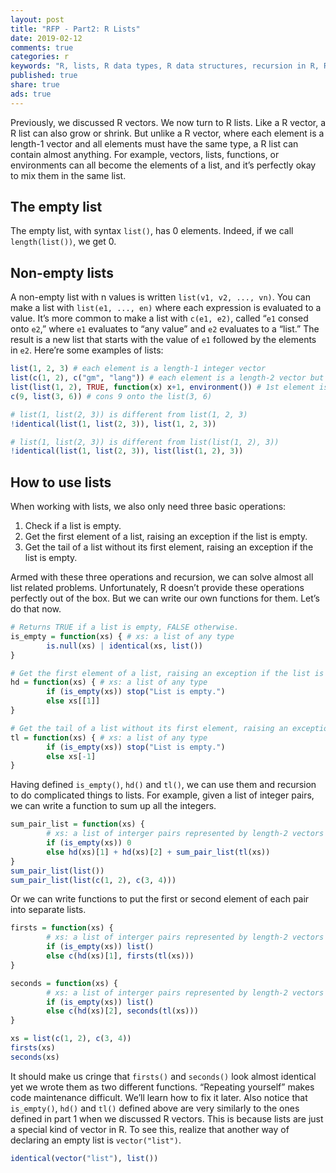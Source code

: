 ```yaml
---
layout: post
title: "RFP - Part2: R Lists"
date: 2019-02-12
comments: true
categories: r
keywords: "R, lists, R data types, R data structures, recursion in R, RFP series, R functional programming, R is a functional programming language, FP, functional programming in R, head, tail, is empty in R, check a R list is empty, R tuples, R pairs, tuples in R, pairs in R, R lists are vectors"
published: true
share: true
ads: true
---
```


Previously, we discussed R vectors. We now turn to R lists. Like a R vector, a R list can also grow or shrink. But unlike a R vector, where each element is a length-1 vector and all elements must have the same type, a R list can contain almost anything. For example, vectors, lists, functions, or environments can all become the elements of a list, and it's perfectly okay to mix them in the same list. 

## The empty list

The empty list, with syntax `list()`, has 0 elements. Indeed, if we call `length(list())`, we get 0.

## Non-empty lists

A non-empty list with n values is written `list(v1, v2, ..., vn)`. You can make a list with `list(e1, ..., en)` where each expression is evaluated to a value. It's more common to make a list with `c(e1, e2)`, called "`e1` consed onto `e2`," where `e1` evaluates to "any value" and `e2` evaluates to a "list." The result is a new list that starts with the value of `e1` followed by the elements in `e2`. Here're some examples of lists:

```r
list(1, 2, 3) # each element is a length-1 integer vector
list(c(1, 2), c("gm", "lang")) # each element is a length-2 vector but of different type
list(list(1, 2), TRUE, function(x) x+1, environment()) # 1st element is a list, 2nd element is the logical TRUE, 3rd element is a function, 4th element is a env object
c(9, list(3, 6)) # cons 9 onto the list(3, 6)

# list(1, list(2, 3)) is different from list(1, 2, 3)
!identical(list(1, list(2, 3)), list(1, 2, 3))

# list(1, list(2, 3)) is different from list(list(1, 2), 3))
!identical(list(1, list(2, 3)), list(list(1, 2), 3))
```

## How to use lists

When working with lists, we also only need three basic operations:

1. Check if a list is empty. 
2. Get the first element of a list, raising an exception if the list is empty.
3. Get the tail of a list without its first element, raising an exception if the list is empty.

Armed with these three operations and recursion, we can solve almost all list related problems. Unfortunately, R doesn't provide these operations perfectly out of the box. But we can write our own functions for them. Let's do that now.

```r
# Returns TRUE if a list is empty, FALSE otherwise.
is_empty = function(xs) { # xs: a list of any type
        is.null(xs) | identical(xs, list())
}

# Get the first element of a list, raising an exception if the list is empty.
hd = function(xs) { # xs: a list of any type
        if (is_empty(xs)) stop("List is empty.")
        else xs[[1]] 
}

# Get the tail of a list without its first element, raising an exception if the list is empty.
tl = function(xs) { # xs: a list of any type
        if (is_empty(xs)) stop("List is empty.")
        else xs[-1] 
}
```

Having defined `is_empty()`, `hd()` and `tl()`, we can use them and recursion to do complicated things to lists. For example, given a list of integer pairs, we can write a function to sum up all the integers. 
```r
sum_pair_list = function(xs) {
        # xs: a list of interger pairs represented by length-2 vectors c(i1, i2)
        if (is_empty(xs)) 0
        else hd(xs)[1] + hd(xs)[2] + sum_pair_list(tl(xs))
}
sum_pair_list(list())
sum_pair_list(list(c(1, 2), c(3, 4)))
```

Or we can write functions to put the first or second element of each pair into separate lists.
```r
firsts = function(xs) {
        # xs: a list of interger pairs represented by length-2 vectors c(i1, i2)
        if (is_empty(xs)) list()
        else c(hd(xs)[1], firsts(tl(xs)))
}

seconds = function(xs) {
        # xs: a list of interger pairs represented by length-2 vectors c(i1, i2)
        if (is_empty(xs)) list()
        else c(hd(xs)[2], seconds(tl(xs)))
}

xs = list(c(1, 2), c(3, 4))
firsts(xs)
seconds(xs)
```

It should make us cringe that `firsts()` and `seconds()` look almost identical yet we wrote them as two different functions. "Repeating yourself" makes code maintenance difficult. We'll learn how to fix it later. Also notice that `is_empty()`, `hd()` and `tl()` defined above are very similarly to the ones defined in part 1 when we discussed R vectors. This is because lists are just a special kind of vector in R. To see this, realize that another way of declaring an empty list is `vector("list")`.
```r
identical(vector("list"), list())
```
